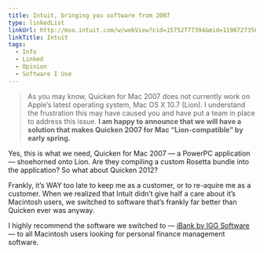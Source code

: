 ```yaml
---
title: Intuit, bringing you software from 2007
type: linkedList
linkUrl: http://mso.intuit.com/w/webView?cid=15752777394&mid=1198727350&pid=533722&vid=13558&ee=dG9wNWRlc2lnbkBnbWFpbC5jb20_&si=&mv=R&bv=H&oc=H&sc=&k=17So2s
linkTitle: Intuit
tags:
  - Info
  - Linked
  - Opinion
  - Software I Use
---
```


> As you may know, Quicken for Mac 2007 does not currently work on Apple’s latest operating system, Mac OS X 10.7 (Lion). I understand the frustration this may have caused you and have put a team in place to address this issue. **I am happy to announce that we will have a solution that makes Quicken 2007 for Mac “Lion-compatible” by early spring.**

Yes, this is what we need, Quicken for Mac 2007 — a PowerPC application — shoehorned onto Lion. Are they compiling a custom Rosetta bundle into the application? So what about Quicken 2012?

Frankly, it’s WAY too late to keep me as a customer, or to re-aquire me as a customer. When we realized that Intuit didn’t give half a care about it’s Macintosh users, we switched to software that’s frankly far better than Quicken ever was anyway.

I highly recommend the software we switched to — [iBank by IGG Software](http://www.iggsoftware.com/ibank/) — to all Macintosh users looking for personal finance management software.

